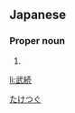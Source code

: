 ==Japanese==
{{ja-kanjitab|武|続}}

===Proper noun===
{{ja-pos|proper|たけつぐ}}

# {{given name|male|lang=ja}}

[[Category:Japanese male given names|たけつぐ]]

[[li:武続]]